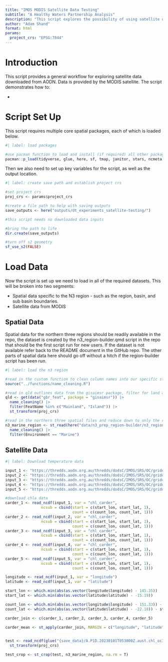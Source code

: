 ```yaml
---
title: "IMOS MODIS Satellite Data Testing"
subtitle: "A Healthy Waters Partnership Analysis"
description: "This script explores the possibility of using satellite data for a range of potential anaylses (vegetation, wq, climate, etc.). The outputs of this script are currently used for demonstration purposes."
author: "Adam Shand"
format: html
params:
  project_crs: "EPSG:7844"
---
```


# Introduction

This script provides a general workflow for exploring satellite data downloaded from AODN. Data is provided by the MODIS satellite. The script demonstrates how to:

 - 

# Script Set Up

This script requires multiple core spatial packages, each of which is loaded below.

```r
#| label: load packages

#use pacman function to load and install (if required) all other packages
pacman::p_load(tidyverse, glue, here, sf, tmap, janitor, stars, ncmeta, ggplot2, ereefs, viridis, ggthemes)

```



Then we also need to set up key variables for the script, as well as the output location.

```r
#| label: create save path and establish project crs

#set project crs
proj_crs <- params$project_crs

#create a file path to help with saving outputs
save_outputs <- here("outputs/dt_experiments_satellite-testing/")

#this script needs no downloaded data inputs

#bring the path to life
dir.create(save_outputs)

#turn off s2 geometry
sf_use_s2(FALSE)

```

# Load Data

Now the script is set up we need to load in all of the required datasets. This will be broken into two segments:

 - Spatial data specific to the N3 region - such as the region, basin, and sub basin boundaries.
 - Satellite data from MODIS

## Spatial Data

Spatial data for the northern three regions should be readily available in the repo, the dataset is created by the n3_region-builder.qmd script in the repo that should be the first script run for new users. If the dataset is not available refer back to the README document in the GitHub repo. The other parts of spatial data here should go off without a hitch if the region-builder script has been run.

```r
#| label: load the n3 region

#read in the custom function to clean column names into our specific style
source("../functions/name_cleaning.R")

#read in qld outlines data from the gisaimsr package, filter for land and islands, update crs
qld <- get(data("gbr_feat", package = "gisaimsr")) |> 
  name_cleaning() |> 
  filter(FeatName %in% c("Mainland", "Island")) |> 
  st_transform(proj_crs)

#read in the northern three spatial files and reduce down to only the components we need
n3_marine_region <- st_read(here("data/n3_prep_region-builder/n3_region.gpkg")) |> 
  name_cleaning() |> 
  filter(Environment == "Marine")

```

## Satellite Data

```r
#| label: Download temperature data

input_1 <- "https://thredds.aodn.org.au/thredds/dodsC/IMOS/SRS/OC/gridded/aqua/P1D/2022/06/A.P1D.20220601T053000Z.aust.chl_carder.nc"
input_2 <- "https://thredds.aodn.org.au/thredds/dodsC/IMOS/SRS/OC/gridded/aqua/P1D/2022/06/A.P1D.20220602T053000Z.aust.chl_carder.nc"
input_3 <- "https://thredds.aodn.org.au/thredds/dodsC/IMOS/SRS/OC/gridded/aqua/P1D/2022/06/A.P1D.20220603T053000Z.aust.chl_carder.nc"
input_4 <- "https://thredds.aodn.org.au/thredds/dodsC/IMOS/SRS/OC/gridded/aqua/P1D/2022/06/A.P1D.20220604T053000Z.aust.chl_carder.nc"
input_5 <- "https://thredds.aodn.org.au/thredds/dodsC/IMOS/SRS/OC/gridded/aqua/P1D/2022/06/A.P1D.20220605T053000Z.aust.chl_carder.nc"

#download chla data
carder_1 <- read_ncdf(input_1, var = "chl_carder", 
                ncsub = cbind(start = c(start_lon, start_lat, 1),
                              count = c(count_lon, count_lat, 1)))
carder_2 <- read_ncdf(input_2, var = "chl_carder", 
                ncsub = cbind(start = c(start_lon, start_lat, 1),
                              count = c(count_lon, count_lat, 1)))
carder_3 <- read_ncdf(input_3, var = "chl_carder", 
                ncsub = cbind(start = c(start_lon, start_lat, 1),
                              count = c(count_lon, count_lat, 1)))
carder_4 <- read_ncdf(input_4, var = "chl_carder", 
                ncsub = cbind(start = c(start_lon, start_lat, 1),
                              count = c(count_lon, count_lat, 1)))
carder_5 <- read_ncdf(input_5, var = "chl_carder", 
                ncsub = cbind(start = c(start_lon, start_lat, 1),
                              count = c(count_lon, count_lat, 1)))

longitude <- read_ncdf(input_1, var = "longitude")
latitude <- read_ncdf(input_1, var = "latitude")

start_lon <- which.min(abs(as.vector(longitude$longitude) - 145.35))
start_lat <- which.min(abs(as.vector(latitude$latitude) - -15.19))

count_lon <- which.min(abs(as.vector(longitude$longitude) - 151.33)) - start_lon
count_lat <- which.min(abs(as.vector(latitude$latitude) - -22.18)) - start_lat

carder_join <- c(carder_1, carder_2, carder_3, carder_4, carder_5)

carder_mean <- st_apply(carder_join, MARGIN = c("longitude", "latitude"), FUN = mean, na.rm = T)
  

test <- read_ncdf(glue("{save_data}/A.P1D.20230101T053000Z.aust.chl_oc3.nc")) |> 
  st_transform(proj_crs)

test_crop <- st_crop(test, n3_marine_region, na.rm = T)

```

